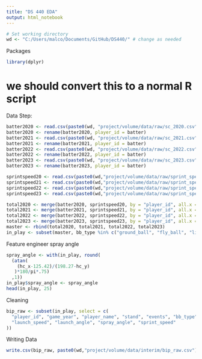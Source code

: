 ```yaml
---
title: "DS 440 EDA"
output: html_notebook
---
```


```r
# Set working directory
wd <- "C:/Users/malco/Documents/GitHub/DS440/" # change as needed
```

Packages    
```r
library(dplyr)
```

# we should convert this to a normal R script

Data Step:

```r
batter2020 <- read.csv(paste0(wd, "project/volume/data/raw/sc_2020.csv"))
batter2020 <- rename(batter2020, player_id = batter)
batter2021 <- read.csv(paste0(wd, "project/volume/data/raw/sc_2021.csv"))
batter2021 <- rename(batter2021, player_id = batter)
batter2022 <- read.csv(paste0(wd, "project/volume/data/raw/sc_2022.csv"))
batter2022 <- rename(batter2022, player_id = batter)
batter2023 <- read.csv(paste0(wd, "project/volume/data/raw/sc_2023.csv"))
batter2023 <- rename(batter2023, player_id = batter)
```

```r
sprintspeed20 <- read.csv(paste0(wd,"project/volume/data/raw/sprint_speed_2020.csv"))
sprintspeed21 <- read.csv(paste0(wd,"project/volume/data/raw/sprint_speed_2021.csv"))
sprintspeed22 <- read.csv(paste0(wd,"project/volume/data/raw/sprint_speed_2022.csv"))
sprintspeed23 <- read.csv(paste0(wd,"project/volume/data/raw/sprint_speed_2023.csv"))
```

```r
total2020 <- merge(batter2020, sprintspeed20, by = "player_id", all.x = T)
total2021 <- merge(batter2021, sprintspeed21, by = "player_id", all.x = T)
total2022 <- merge(batter2022, sprintspeed22, by = "player_id", all.x = T)
total2023 <- merge(batter2023, sprintspeed23, by = "player_id", all.x = T)
master <- rbind(total2020, total2021, total2022, total2023)
in_play <- subset(master, bb_type %in% c("ground_ball", "fly_ball", "line_drive", "popup"))
```

Feature engineer spray angle
```r
spray_angle <- with(in_play, round(
  (atan(
    (hc_x-125.42)/(198.27-hc_y)
   )*180/pi*.75)
  ,1))
in_play$spray_angle <- spray_angle
head(in_play, 25)
```

Cleaning
```r
bip_raw <- subset(in_play, select = c(
  "player_id", "game_year", "player_name", "stand", "events", "bb_type", "woba_value",
  "launch_speed", "launch_angle", "spray_angle", "sprint_speed"
))
```

Writing Data
```r
write.csv(bip_raw, paste0(wd,"project/volume/data/interim/bip_raw.csv"), row.names = FALSE)
```

